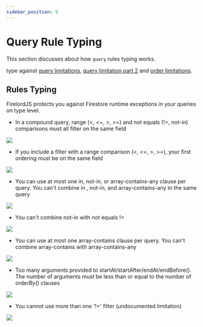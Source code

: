 ```yaml
---
sidebar_position: 9
---
```


# Query Rule Typing

This section discusses about how `query` rules typing works.

type against [query limitations](https://firebase.google.com/docs/firestore/query-data/queries#query_limitations), [query limitation part 2](https://firebase.google.com/docs/firestore/query-data/queries#limitations) and [order limitations](https://firebase.google.com/docs/firestore/query-data/order-limit-data#limitations).


## Rules Typing

FirelordJS protects you against Firestore runtime exceptions in your queries on type level.

- In a compound query, range (<, <=, >, >=) and not equals (!=, not-in) comparisons must all filter on the same field

<Image
	src="/firelordv2/query1.png"
	text="FirelordJS displays which query rule you violated in the hint."
/>

- If you include a filter with a range comparison (<, <=, >, >=), your first ordering must be on the same field

<Image
	src="/firelordv2/query2.png"
	text="FirelordJS display what field path you should use in the hint."
/>

- You can use at most one in, not-in, or array-contains-any clause per query. You can't combine in , not-in, and array-contains-any in the same query

<Image
	src="/firelordv2/query4.png"
	text="FirelordJS displays which query rule you violated in the hint."
/>

- You can't combine not-in with not equals !=

<Image
	src="/firelordv2/query5.png"
	text="FirelordJS displays which query rule you violated in the hint."
/>

- You can use at most one array-contains clause per query. You can't combine array-contains with array-contains-any

<Image
	src="/firelordv2/query6.png"
	text="FirelordJS displays which query rule you violated in the hint."
/>

- Too many arguments provided to startAt/startAfter/endAt/endBefore(). The number of arguments must be less than or equal to the number of orderBy() clauses

<Image
	src="/firelordv2/query7.png"
	text="FirelordJS displays which query rule you violated in the hint."
/>

- You cannot use more than one '!=' filter (undocumented limitation)

<Image
	src="/firelordv2/query8.png"
	text="FirelordJS displays which query rule you violated in the hint."
/>

